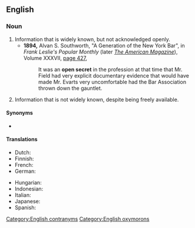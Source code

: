 ==English==

===Noun===
{{en-noun}}

# Information that is widely known, but not acknowledged openly.
#* '''1894,''' Alvan S. Southworth, "A Generation of the New York Bar", in ''Frank Leslie's Popular Monthly'' (later ''[[w:American Magazine|The American Magazine]]''), Volume XXXVII, [http://books.google.com/books?id=WfEJAAAAIAAJ&amp;pg=RA1-PA427&amp;dq=%22open+secret%22 page 427],
#*: It was an '''open secret''' in the profession at that time that Mr. Field had very explicit documentary evidence that would have made Mr. Evarts very uncomfortable had the Bar Association thrown down the gauntlet.
# {{lb|en|dated}} Information that is not widely known, despite being freely available.

====Synonyms====
* {{l|en|secret of Polichinelle}}

====Translations====
{{trans-top|widely known fact not mentioned}}
* Dutch: {{t|nl|publiek geheim|n}}
* Finnish: {{t|fi|julkinen salaisuus}}
* French: {{t+|fr|secret de Polichinelle|m}}
* German: {{t|de|offenes Geheimnis|n}}
{{trans-mid}}
* Hungarian: {{t|hu|nyílt titok}}
* Indonesian: {{t+|id|rahasia umum}}
* Italian: {{t|it|segreto di pulcinella|m}}
* Japanese: {{t|ja|公然の秘密|tr=kōzen no himitsu|sc=Jpan}}
* Spanish: {{t|es|secreto a voces|m}}
{{trans-bottom}}

[[Category:English contranyms]]
[[Category:English oxymorons]]